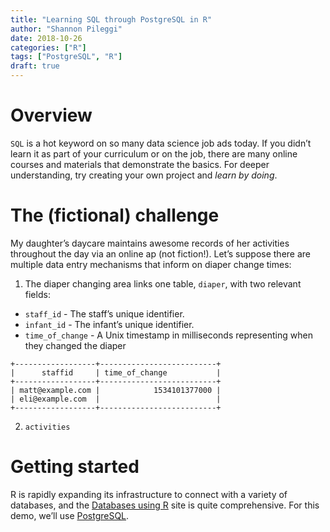 ```yaml
---
title: "Learning SQL through PostgreSQL in R"
author: "Shannon Pileggi"
date: 2018-10-26
categories: ["R"]
tags: ["PostgreSQL", "R"]
draft: true
---
```


# Overview

`SQL` is a hot keyword on so many data science job ads today.  If you didn't learn it as part of your curriculum or on the job, there are many online courses and materials that demonstrate the basics.  For deeper understanding, try creating your own project and _learn by doing_.  

# The (fictional) challenge

My daughter's daycare maintains awesome records of her activities throughout the day via an online ap (not fiction!).  Let's suppose there are multiple data entry mechanisms that inform on diaper change times:

1.  The diaper changing area links one table, `diaper`, with two relevant fields: 

- `staff_id` - The staff's unique identifier.
- `infant_id` - The infant's unique identifier. 
- `time_of_change` - A Unix timestamp in milliseconds representing when they changed the diaper

```
+------------------+--------------------------+
|      staffid     | time_of_change           |
+------------------+--------------------------+
| matt@example.com |            1534101377000 |
| eli@example.com  |                          |
+------------------+--------------------------+
```

2.  `activities`

# Getting started

R is rapidly expanding its infrastructure to connect with a variety of databases, and the [Databases using R](https://db.rstudio.com/) site is quite comprehensive.  For this demo, we'll use [PostgreSQL](https://www.postgresql.org/).  